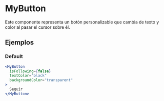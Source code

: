 
# MyButton

Este componente representa un botón personalizable que cambia de texto y color al pasar el cursor sobre él.

## Ejemplos

### Default

```jsx
<MyButton
  isFollowing={false}
  textColor="black"
  backgroundColor="transparent"
>
  Seguir
</MyButton>